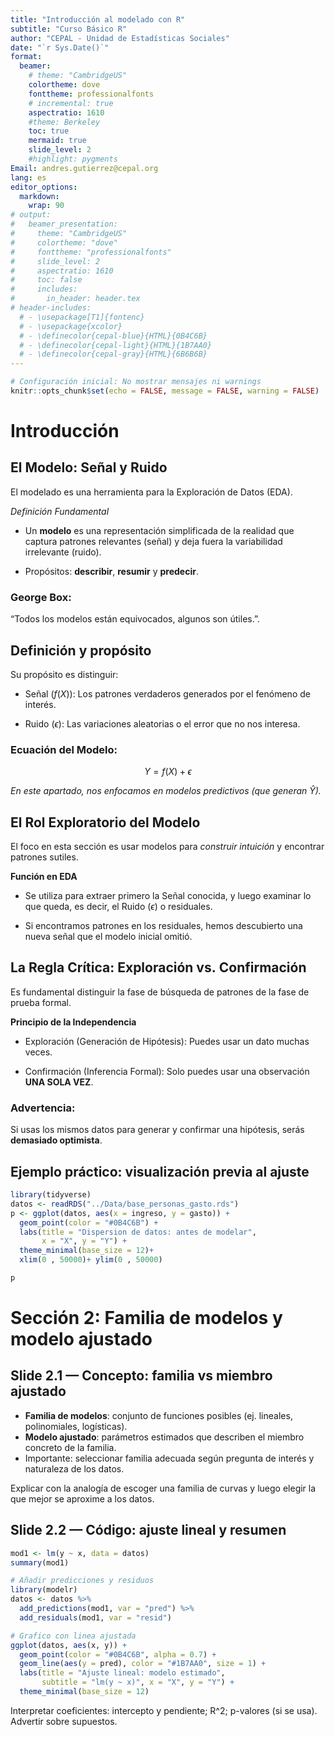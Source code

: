 ```yaml
---
title: "Introducción al modelado con R"
subtitle: "Curso Básico R"
author: "CEPAL - Unidad de Estadísticas Sociales"
date: "`r Sys.Date()`"
format: 
  beamer: 
    # theme: "CambridgeUS"
    colortheme: dove
    fonttheme: professionalfonts
    # incremental: true
    aspectratio: 1610
    #theme: Berkeley
    toc: true
    mermaid: true  
    slide_level: 2
    #highlight: pygments
Email: andres.gutierrez@cepal.org
lang: es
editor_options:
  markdown:
    wrap: 90
# output:
#   beamer_presentation:
#     theme: "CambridgeUS"
#     colortheme: "dove"
#     fonttheme: "professionalfonts"
#     slide_level: 2
#     aspectratio: 1610
#     toc: false
#     includes:
#       in_header: header.tex
# header-includes:
  # - \usepackage[T1]{fontenc}
  # - \usepackage{xcolor}
  # - \definecolor{cepal-blue}{HTML}{0B4C6B}
  # - \definecolor{cepal-light}{HTML}{1B7AA0}
  # - \definecolor{cepal-gray}{HTML}{6B6B6B}
---
```


```r
# Configuración inicial: No mostrar mensajes ni warnings
knitr::opts_chunk$set(echo = FALSE, message = FALSE, warning = FALSE)
```

# Introducción {#intro}

##  El Modelo: Señal y Ruido

El modelado es una herramienta para la Exploración de Datos (EDA).

*Definición Fundamental*

* Un **modelo** es una representación simplificada de la realidad que captura patrones relevantes (señal) y deja fuera la variabilidad irrelevante (ruido).

* Propósitos: **describir**, **resumir** y **predecir**.


:::{.callout-tip}
### George Box:
"Todos los modelos están equivocados, algunos son útiles.".
:::

## Definición y propósito

Su propósito es distinguir:
  
* Señal ($f(X)$): Los patrones verdaderos generados por el fenómeno de interés.
      
      
* Ruido ($\epsilon$): Las variaciones aleatorias o el error que no nos interesa.

:::{.callout-tip}
### Ecuación del Modelo:

$$
Y = f(X) + \epsilon
$$
:::

*En este apartado, nos enfocamos en modelos predictivos (que generan $\hat{Y}$).*


## El Rol Exploratorio del Modelo

El foco en esta sección es usar modelos para *construir intuición* y encontrar patrones sutiles.

**Función en EDA**

* Se utiliza para extraer primero la Señal conocida, y luego examinar lo que queda, es decir, el Ruido ($\epsilon$) o residuales.

* Si encontramos patrones en los residuales, hemos descubierto una nueva señal que el modelo inicial omitió.



## La Regla Crítica: Exploración vs. Confirmación

Es fundamental distinguir la fase de búsqueda de patrones de la fase de prueba formal.

**Principio de la Independencia**

* Exploración (Generación de Hipótesis): Puedes usar un dato muchas veces.

* Confirmación (Inferencia Formal): Solo puedes usar una observación **UNA SOLA VEZ**.

:::{.callout-important}
### Advertencia:
Si usas los mismos datos para generar y confirmar una hipótesis, serás **demasiado optimista**. 
:::

## Ejemplo práctico: visualización previa al ajuste

```r
library(tidyverse)
datos <- readRDS("../Data/base_personas_gasto.rds")
p <- ggplot(datos, aes(x = ingreso, y = gasto)) +
  geom_point(color = "#0B4C6B") +
  labs(title = "Dispersion de datos: antes de modelar",
       x = "X", y = "Y") +
  theme_minimal(base_size = 12)+
  xlim(0 , 50000)+ ylim(0 , 50000)

p
```

# Sección 2: Familia de modelos y modelo ajustado {#familia-ajustado}

## Slide 2.1 — Concepto: familia vs miembro ajustado

* **Familia de modelos**: conjunto de funciones posibles (ej. lineales, polinomiales, logísticas).
* **Modelo ajustado**: parámetros estimados que describen el miembro concreto de la familia.
* Importante: seleccionar familia adecuada según pregunta de interés y naturaleza de los datos.

::: notes
Explicar con la analogía de escoger una familia de curvas y luego elegir la que mejor se aproxime a los datos.
:::

## Slide 2.2 — Código: ajuste lineal y resumen

```r
mod1 <- lm(y ~ x, data = datos)
summary(mod1)

# Añadir predicciones y residuos
library(modelr)
datos <- datos %>%
  add_predictions(mod1, var = "pred") %>%
  add_residuals(mod1, var = "resid")

# Grafico con linea ajustada
ggplot(datos, aes(x, y)) +
  geom_point(color = "#0B4C6B", alpha = 0.7) +
  geom_line(aes(y = pred), color = "#1B7AA0", size = 1) +
  labs(title = "Ajuste lineal: modelo estimado",
       subtitle = "lm(y ~ x)", x = "X", y = "Y") +
  theme_minimal(base_size = 12)
```

::: notes
Interpretar coeficientes: intercepto y pendiente; R^2; p-valores (si se usa). Advertir sobre supuestos.
:::
